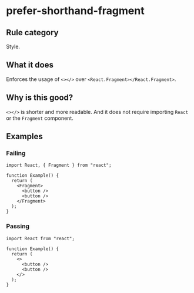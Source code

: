# prefer-shorthand-fragment

## Rule category

Style.

## What it does

Enforces the usage of `<></>` over `<React.Fragment></React.Fragment>`.

## Why is this good?

`<></>` is shorter and more readable. And it does not require importing `React` or the `Fragment` component.

## Examples

### Failing

```tsx twoslash
import React, { Fragment } from "react";

function Example() {
  return (
    <Fragment>
      <button />
      <button />
    </Fragment>
  );
}
```

### Passing

```tsx twoslash
import React from "react";

function Example() {
  return (
    <>
      <button />
      <button />
    </>
  );
}
```
